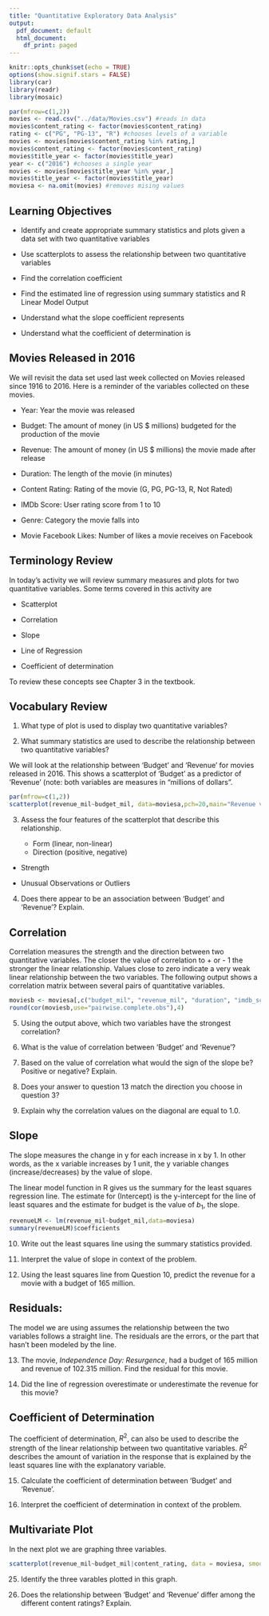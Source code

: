 ```yaml
---
title: "Quantitative Exploratory Data Analysis"
output:
  pdf_document: default
  html_document:
    df_print: paged
---
```


```r
knitr::opts_chunk$set(echo = TRUE)
options(show.signif.stars = FALSE)
library(car)
library(readr)
library(mosaic)
```

```r
par(mfrow=c(1,2))
movies <- read.csv("../data/Movies.csv") #reads in data
movies$content_rating <- factor(movies$content_rating) 
rating <- c("PG", "PG-13", "R") #chooses levels of a variable
movies <- movies[movies$content_rating %in% rating,]
movies$content_rating <- factor(movies$content_rating)
movies$title_year <- factor(movies$title_year)
year <- c("2016") #chooses a single year
movies <- movies[movies$title_year %in% year,]
movies$title_year <- factor(movies$title_year)
moviesa <- na.omit(movies) #removes mising values
```

## Learning Objectives

* Identify and create appropriate summary statistics and plots
  given a data set with two quantitative variables
  
* Use scatterplots to assess the relationship between two quantitative variables

* Find the correlation coefficient 

* Find the estimated line of regression using summary statistics and R Linear Model Output

* Understand what the slope coefficient represents

* Understand what the coefficient of determination is

## Movies Released in 2016

We will revisit the data set used last week collected on Movies released since 1916 to 2016.  Here is a reminder of the variables collected on these movies.

* Year: Year the movie was released

* Budget: The amount of money (in US $ millions) budgeted for the production of the movie

* Revenue: The amount of money (in US $ millions) the movie made after release

* Duration: The length of the movie (in minutes)

* Content Rating: Rating of the movie (G, PG, PG-13, R, Not Rated)

* IMDb Score: User rating score from 1 to 10

* Genre: Category the movie falls into

* Movie Facebook Likes: Number of likes a movie receives on Facebook

## Terminology Review

In today's activity we will review summary measures and plots for two quantitative variables.  Some terms covered in this activity are

* Scatterplot

* Correlation

* Slope

* Line of Regression

* Coefficient of determination

To review these concepts see Chapter 3 in the textbook.  

## Vocabulary Review

1.  What type of plot is used to display two quantitative variables?

\vspace{0.5in}

2.  What summary statistics are used to describe the relationship between two quantitative variables?

\vspace{0.5in}

We will look at the relationship between 'Budget' and 'Revenue' for movies released in 2016. This shows a scatterplot of 'Budget' as a predictor of 'Revenue' (note: both variables are measures in "millions of dollars".  

```r
par(mfrow=c(1,2))
scatterplot(revenue_mil~budget_mil, data=moviesa,pch=20,main="Revenue vs. Budget", smooth=F)
```
3. Assess the four features of the scatterplot that describe this relationship.

    * Form (linear, non-linear)
\vspace{1in}
    * Direction (positive, negative)
    
\vspace{1in}
    * Strength
    
\vspace{1in}
    * Unusual Observations or Outliers

\vspace{1in}

4. Does there appear to be an association between 'Budget' and 'Revenue'? Explain.

\vspace{1in}

## Correlation 

Correlation measures the strength and the direction between two quantitative variables.  The closer the value of correlation to + or - 1 the stronger the linear relationship.  Values close to zero indicate a very weak linear relationship between the two variables.  The following output shows a correlation matrix between several pairs of quantitative variables.  

```r
moviesb <- moviesa[,c("budget_mil", "revenue_mil", "duration", "imdb_score", "movie_facebook_likes")]
round(cor(moviesb,use="pairwise.complete.obs"),4)
```

5.  Using the output above, which two variables have the strongest correlation?

\vspace{0.5in}

6.  What is the value of correlation between 'Budget' and 'Revenue'?

\vspace{0.5in}

7.  Based on the value of correlation what would the sign of the slope be? Positive or negative?  Explain.

\vspace{1in}

8.  Does your answer to question 13 match the direction you choose in question 3?

\vspace{0.5in}

9.  Explain why the correlation values on the diagonal are equal to 1.0.

\vspace{1in}

## Slope

The slope measures the change in y for each increase in x by 1.  In other words, as the x variable increases by 1 unit, the y variable changes (increase/decreases) by the value of slope.

The linear model function in R gives us the summary for the least squares regression line.  The estimate for (Intercept) is the y-intercept for the line of least squares and the estimate for budget is the value of $b_1$, the slope.

```r
revenueLM <- lm(revenue_mil~budget_mil,data=moviesa)
summary(revenueLM)$coefficients
```

10.  Write out the least squares line using the summary statistics provided.

\vspace{1in}

11. Interpret the value of slope in context of the problem.

\vspace{1in}

12. Using the least squares line from Question 10, predict the revenue for a movie with a budget of 165 million.

\vspace{1in}

## Residuals:

The model we are using assumes the relationship between the two variables follows a straight line. The residuals are the errors, or the part that hasn't been modeled by the line.

\begin{center}
Data = Model + Residual

Residual = Data - Model

$e_i=y_i-\hat{y}_i$
\end{center}

13.  The movie, *Independence Day: Resurgence*, had a budget of 165 million and revenue of 102.315 million.  Find the residual for this movie.

\vspace{1in}

14.  Did the line of regression overestimate or underestimate the revenue for this movie? 

\vspace{1in}

## Coefficient of Determination

The coefficient of determination, $R^2$, can also be used to describe the strength of the linear relationship between two quantitative variables. $R^2$ describes the amount of variation in the response that is explained by the least squares line with the explanatory variable.  

15.  Calculate the coefficient of determination between 'Budget' and 'Revenue'.

\vspace{1in}

16.  Interpret the coefficient of determination in context of the problem.

\vspace{1in}

## Multivariate Plot
In the next plot we are graphing three variables. 

```r
scatterplot(revenue_mil~budget_mil|content_rating, data = moviesa, smooth=F)
```

25.  Identify the three varables plotted in this graph.

\vspace{0.5in}

26. Does the relationship between 'Budget' and 'Revenue' differ among the different content ratings?  Explain.

\vspace{1in}

